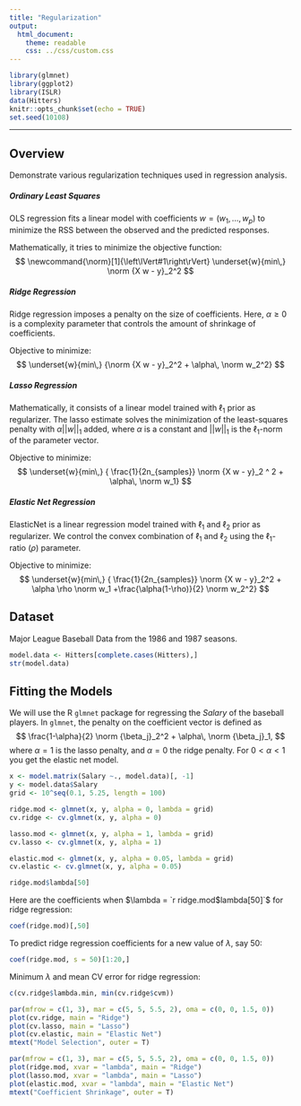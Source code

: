 ```yaml
---
title: "Regularization"
output: 
  html_document: 
    theme: readable
    css: ../css/custom.css
---
```


```r
library(glmnet)
library(ggplot2)
library(ISLR)
data(Hitters)
knitr::opts_chunk$set(echo = TRUE)
set.seed(10108)
```

********************************************************************************

## Overview

Demonstrate various regularization techniques used in regression analysis.  

##### Ordinary Least Squares
OLS regression fits a linear model with coefficients $w = (w_1, ..., w_p)$ to minimize the RSS between the observed and the predicted responses.  

Mathematically, it tries to minimize the objective function:  
$$
\newcommand{\norm}[1]{\left\lVert#1\right\rVert}
\underset{w}{min\,} \norm {X w - y}_2^2
$$

##### Ridge Regression
Ridge regression imposes a penalty on the size of coefficients. Here, $\alpha \geq 0$ is a complexity parameter that controls the amount of shrinkage of coefficients.  

Objective to minimize:  
$$
\underset{w}{min\,} {\norm {X w - y}_2^2 + \alpha\, \norm w_2^2}
$$

##### Lasso Regression
Mathematically, it consists of a linear model trained with $\ell_1$ prior as regularizer. The lasso estimate solves the minimization of the least-squares penalty with $\alpha ||w||_1$ added, where $\alpha$ is a constant and $||w||_1$ is the $\ell_1$-norm of the parameter vector.  

Objective to minimize:
$$
\underset{w}{min\,} { \frac{1}{2n_{samples}} \norm {X w - y}_2 ^ 2 + \alpha\, \norm w_1}
$$

##### Elastic Net Regression
ElasticNet is a linear regression model trained with $\ell_1$ and $\ell_2$ prior as regularizer. We control the convex combination of $\ell_1$ and $\ell_2$ using the $\ell_1$-ratio ($\rho$) parameter.

Objective to minimize:  
$$
\underset{w}{min\,} { \frac{1}{2n_{samples}} \norm {X w - y}_2^2 + \alpha \rho \norm w_1 +\frac{\alpha(1-\rho)}{2} \norm w_2^2}
$$

## Dataset

Major League Baseball Data from the 1986 and 1987 seasons.

```r
model.data <- Hitters[complete.cases(Hitters),]
str(model.data)
```

## Fitting the Models

We will use the R `glmnet` package for regressing the _Salary_ of the baseball players. In `glmnet`, the penalty on the coefficient vector is defined as
$$
\frac{1-\alpha}{2} \norm {\beta_j}_2^2 + \alpha\, \norm {\beta_j}_1,
$$
where $\alpha=1$ is the lasso penalty, and $\alpha=0$ the ridge penalty. For $0 < \alpha < 1$ you get the elastic net model.

```r
x <- model.matrix(Salary ~., model.data)[, -1]
y <- model.data$Salary
grid <- 10^seq(0.1, 5.25, length = 100)

ridge.mod <- glmnet(x, y, alpha = 0, lambda = grid)
cv.ridge <- cv.glmnet(x, y, alpha = 0)

lasso.mod <- glmnet(x, y, alpha = 1, lambda = grid)
cv.lasso <- cv.glmnet(x, y, alpha = 1)

elastic.mod <- glmnet(x, y, alpha = 0.05, lambda = grid)
cv.elastic <- cv.glmnet(x, y, alpha = 0.05)
```

```r
ridge.mod$lambda[50]
```

Here are the coefficients when $\lambda = `r ridge.mod$lambda[50]`$ for ridge regression:
```r
coef(ridge.mod)[,50]
```

To predict ridge regression coefficients for a new value of $\lambda$, say 50:
```r
coef(ridge.mod, s = 50)[1:20,]
```

Minimum $\lambda$ and mean CV error for ridge regression:
```r
c(cv.ridge$lambda.min, min(cv.ridge$cvm))
```

```r
par(mfrow = c(1, 3), mar = c(5, 5, 5.5, 2), oma = c(0, 0, 1.5, 0))
plot(cv.ridge, main = "Ridge")
plot(cv.lasso, main = "Lasso")
plot(cv.elastic, main = "Elastic Net")
mtext("Model Selection", outer = T)
```

```r
par(mfrow = c(1, 3), mar = c(5, 5, 5.5, 2), oma = c(0, 0, 1.5, 0))
plot(ridge.mod, xvar = "lambda", main = "Ridge")
plot(lasso.mod, xvar = "lambda", main = "Lasso")
plot(elastic.mod, xvar = "lambda", main = "Elastic Net")
mtext("Coefficient Shrinkage", outer = T)
```



